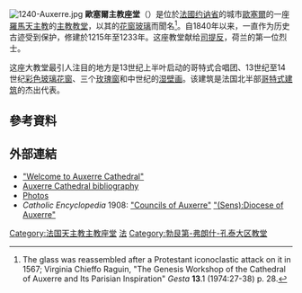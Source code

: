 [[Image:1240-Auxerre.jpg|thumb]]
'''歐塞爾主教座堂'''（{{lang-fr|Cathédrale Saint-Étienne d'Auxerre}}）是位於[[法國|法國]][[约讷省|约讷省]]的城市[[歐塞爾|歐塞爾]]的一座[[羅馬天主教|羅馬天主教]]的[[主教教堂|主教教堂]]，以其的[[花窗玻璃|花窗玻璃]]而聞名<ref>The glass was reassembled after a Protestant iconoclastic attack on it in 1567; Virginia Chieffo Raguin, "The Genesis Workshop of the Cathedral of Auxerre and Its Parisian Inspiration" ''Gesta'' '''13'''.1 (1974:27-38) p. 28.</ref>。自1840年以来，一直作为历史古迹受到保护，修建於1215年至1233年。这座教堂献给[[司提反|司提反]]，荷兰的第一位烈士。

这座大教堂最引人注目的地方是13世纪上半叶启动的哥特式合唱团、13世纪至14世纪[[彩色玻璃花窗|彩色玻璃花窗]]、三个[[玫瑰窗|玫瑰窗]]和中世纪的[[湿壁画|湿壁画]]。该建筑是法国北半部[[哥特式建筑|哥特式建筑]]的杰出代表。

==參考資料==
{{Reflist}}
==外部連結==
*[https://web.archive.org/web/20050306170306/http://www.wfu.edu/~titus/auxcath.htm "Welcome to Auxerre Cathedral"]
*[https://web.archive.org/web/20050406063513/http://www.wfu.edu/~titus/bib.htm Auxerre Cathedral bibliography]
* [http://www.gotik-romanik.de/Auxerre,%20Thumbnails/Thumbnails.html Photos] {{Wayback|url=http://www.gotik-romanik.de/Auxerre,%20Thumbnails/Thumbnails.html |date=20190811104852 }}
*''Catholic Encyclopedia'' 1908: [http://www.newadvent.org/cathen/02145a.htm "Councils of Auxerre"] {{Wayback|url=http://www.newadvent.org/cathen/02145a.htm |date=20210223203101 }} [http://www.newadvent.org/cathen/13716a.htm "(Sens):Diocese of Auxerre"] {{Wayback|url=http://www.newadvent.org/cathen/13716a.htm |date=20210211000113 }}
{{commons category|Cathédrale Saint-Étienne d'Auxerre|Auxerre Cathedral}}
{{coord|47.7979|N|3.5729|E|type:landmark|display=title}}

[[Category:法国天主教主教座堂|Category:法国天主教主教座堂]]
[[Category:哥特式教堂|法]]
[[Category:勃艮第-弗朗什-孔泰大区教堂|Category:勃艮第-弗朗什-孔泰大区教堂]]